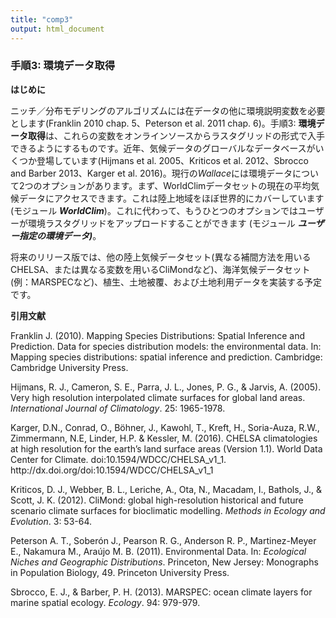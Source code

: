 ```yaml
---
title: "comp3"
output: html_document
---
```


### **手順3: 環境データ取得**

**はじめに**

ニッチ／分布モデリングのアルゴリズムには在データの他に環境説明変数を必要とします(Franklin 2010 chap. 5、Peterson et al. 2011 chap. 6)。手順3: **環境データ取得**は、これらの変数をオンラインソースからラスタグリッドの形式で入手できるようにするものです。近年、気候データのグローバルなデータベースがいくつか登場しています(Hijmans et al. 2005、Kriticos et al. 2012、Sbrocco and Barber 2013、Karger et al. 2016)。現行の*Wallace*には環境データについて2つのオプションがあります。まず、WorldClimデータセットの現在の平均気候データにアクセスできます。これは陸上地域をほぼ世界的にカバーしています(モジュール ***WorldClim***)。これに代わって、もうひとつのオプションではユーザーが環境ラスタグリッドをアップロードすることができます (モジュール ***ユーザー指定の環境データ)***。

将来のリリース版では、他の陸上気候データセット(異なる補間方法を用いるCHELSA、または異なる変数を用いるCliMondなど)、海洋気候データセット(例：MARSPECなど)、植生、土地被覆、および土地利用データを実装する予定です。

**引用文献**

Franklin J. (2010). Mapping Species Distributions: Spatial Inference and Prediction. Data for species distribution models: the environmental data. In: Mapping species distributions: spatial inference and prediction. Cambridge: Cambridge University Press.

Hijmans, R. J., Cameron, S. E., Parra, J. L., Jones, P. G., & Jarvis, A. (2005). Very high resolution interpolated climate surfaces for global land areas. *International Journal of Climatology*.  25: 1965-1978.

Karger, D.N., Conrad, O., Böhner, J., Kawohl, T., Kreft, H., Soria-Auza, R.W., Zimmermann, N.E, Linder, H.P. & Kessler, M. (2016). CHELSA climatologies at high resolution for the earth's land surface areas (Version 1.1). World Data Center for Climate. doi:10.1594/WDCC/CHELSA_v1_1. http://dx.doi.org/doi:10.1594/WDCC/CHELSA_v1_1

Kriticos, D. J., Webber, B. L., Leriche, A., Ota, N., Macadam, I., Bathols, J., & Scott, J. K. (2012). CliMond: global high-resolution historical and future scenario climate surfaces for bioclimatic modelling. *Methods in Ecology and Evolution*. 3: 53-64.

Peterson A. T., Soberón J., Pearson R. G., Anderson R. P., Martinez-Meyer E., Nakamura M., Araújo M. B. (2011). Environmental Data. In: *Ecological Niches and Geographic Distributions*. Princeton, New Jersey: Monographs in Population Biology, 49. Princeton University Press.

Sbrocco, E. J., & Barber, P. H. (2013). MARSPEC: ocean climate layers for marine spatial ecology. *Ecology*. 94: 979-979.
